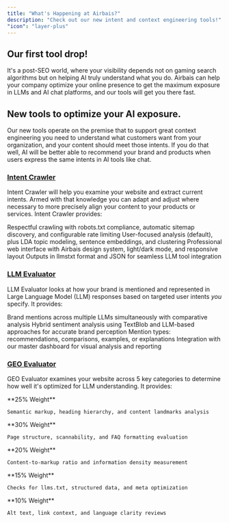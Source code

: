 ```yaml
---
title: "What's Happening at Airbais?"
description: "Check out our new intent and context engineering tools!"
"icon": "layer-plus"
---
```


## Our first tool drop!

It's a post-SEO world, where your visibility depends not on gaming search algorithms but on helping AI truly understand what you do. Airbais can help your company optimize your online presence to get the maximum exposure in LLMs and AI chat platforms, and our tools will get you there fast.

## New tools to optimize your AI exposure.

Our new tools operate on the premise that to support great context engineering you need to understand what customers want from your organization, and your content should meet those intents. If you do that well, AI will be better able to recommend your brand and products when users express the same intents in AI tools like chat.

### <a href="../intent-tools/intentcrawler">Intent Crawler</a>

Intent Crawler will help you examine your website and extract current intents. Armed with that knowledge you can adapt and adjust where necessary to more precisely align your content to your products or services. Intent Crawler provides:

<CardGroup cols={2}>
  <Card title="Intelligent Web Crawling" icon='user-magnifying-glass' color='#44ADFF'>
    Respectful crawling with robots.txt compliance, automatic sitemap discovery, and configurable rate limiting
  </Card>
  <Card title="Advanced Intent Discovery" icon='user-magnifying-glass' color='#44ADFF'>
    User-focused analysis (default), plus LDA topic modeling, sentence embeddings, and clustering
  </Card>
  <Card title="Modern Dashboard" icon='user-magnifying-glass' color='#44ADFF'>
    Professional web interface with Airbais design system, light/dark mode, and responsive layout
  </Card>
  <Card title="Structured Exports" icon='user-magnifying-glass' color='#44ADFF'>
    Outputs in llmstxt format and JSON for seamless LLM tool integration
  </Card>
</CardGroup>

### <a href="../intent-tools/llmevaluator">LLM Evaluator</a>

LLM Evaluator looks at how your brand is mentioned and represented in Large Language Model (LLM) responses based on targeted user intents _you_ specify. It provides:

<CardGroup cols={2}>
  <Card title="Multi-LLM Evaluation">
    Brand mentions across multiple LLMs simultaneously with comparative
    analysis
  </Card>
  <Card title="Sentiment Analysis">
    Hybrid sentiment analysis using TextBlob and LLM-based approaches for
    accurate brand perception
  </Card>
  <Card title="Context Detection">
    Mention types: recommendations, comparisons, examples, or
    explanations
  </Card>
  <Card title="Dashboard Integration">
    Integration with our master dashboard for visual analysis and
    reporting
  </Card>
</CardGroup>

### <a href="../intent-tools/geoevaluator">GEO Evaluator</a>

GEO Evaluator examines your website across 5 key categories to determine how well it's optimized for LLM understanding. It provides:

<CardGroup cols={2}>
  <Card title="Structural HTML">
    **25% Weight**
    
    Semantic markup, heading hierarchy, and content landmarks analysis
  </Card>
  <Card title="Content Organization">
    **30% Weight**
    
    Page structure, scannability, and FAQ formatting evaluation
  </Card>
  <Card title="Token Efficiency">
    **20% Weight**
    
    Content-to-markup ratio and information density measurement
  </Card>
  <Card title="LLM Technical">
    **15% Weight**
    
    Checks for llms.txt, structured data, and meta optimization
  </Card>
  <Card title="Accessibility">
    **10% Weight**
    
    Alt text, link context, and language clarity reviews
  </Card>
</CardGroup>